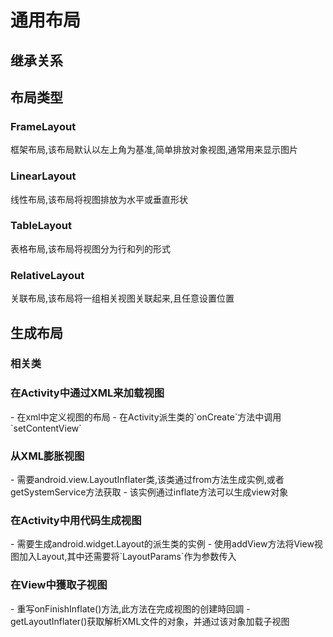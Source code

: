 = 通用布局 =

== 继承关系 ==

{{http:pic/view_her.jpg}}

== 布局类型 ==
=== FrameLayout ===
框架布局,该布局默认以左上角为基准,简单排放对象视图,通常用来显示图片

=== LinearLayout ===
线性布局,该布局将视图排放为水平或垂直形状

=== TableLayout ===
表格布局,该布局将视图分为行和列的形式

=== RelativeLayout ===
关联布局,该布局将一组相关视图关联起来,且任意设置位置

{{http:pic/layoutparams.png}}

== 生成布局 ==

=== 相关类 ===
{{{class="brush:java"
import android.view.LayoutInflater;

import android.widget.FrameLayout;
import android.widget.FrameLayout.LayoutParams;
import android.widget.LinearLayout;
import android.widget.LinearLayout.LayoutParams;
import android.widget.TableLayout;
import android.widget.TableLayout.LayoutParams;
import android.widget.TableRow;
import android.widget.TableRow.LayoutParams;

import android.util.AttributeSet;
}}}

=== 在Activity中通过XML来加载视图 ===
- 在xml中定义视图的布局
- 在Activity派生类的`onCreate`方法中调用`setContentView`
 
{{{class="brush:java"
setContentView(R.layout.layout2);
}}}

=== 从XML膨胀视图 ===
- 需要android.view.LayoutInflater类,该类通过from方法生成实例,或者getSystemService方法获取
- 该实例通过inflate方法可以生成view对象
 
{{{class="brush:java"
LayoutInflater factory = (LayoutInflater)getSystemService(Context.LAYOUT_INFLATER_SERVICE);
LayoutInflater factory = LayoutInflater.from(this);

final View textEntryView = factory.inflate(R.layout.alert_dialog_text_entry, null);
}}}

=== 在Activity中用代码生成视图 ===
- 需要生成android.widget.Layout的派生类的实例
- 使用addView方法将View视图加入Layout,其中还需要将`LayoutParams`作为参数传入

{{{class="brush:java"
protected void onCreate(Bundle savedInstanceState) {
    super.onCreate(savedInstanceState);
     
    // Create a simple layout
    LinearLayout layout = new LinearLayout(this);
    layout.setOrientation(LinearLayout.VERTICAL);
        
    // Create the spinner to allow the user to choose a menu XML
    ArrayAdapter<String> adapter = new ArrayAdapter<String>(this,
            android.R.layout.simple_spinner_item, sMenuExampleNames); 
    adapter.setDropDownViewResource(android.R.layout.simple_spinner_dropdown_item);
    
    mSpinner = new Spinner(this);
    // When programmatically creating views, make sure to set an ID
    // so it will automatically save its instance state
    mSpinner.setId(R.id.spinner);
    mSpinner.setAdapter(adapter);
    
    // Add the spinner
    layout.addView(mSpinner,
            new LinearLayout.LayoutParams(
                    LinearLayout.LayoutParams.FILL_PARENT,
                    LinearLayout.LayoutParams.WRAP_CONTENT));

    // Create help text
    mInstructionsText = new TextView(this);
    mInstructionsText.setText(getResources().getString(
            R.string.menu_from_xml_instructions_press_menu));
     
    // Add the help, make it look decent
    LinearLayout.LayoutParams lp = new LinearLayout.LayoutParams(
            LinearLayout.LayoutParams.FILL_PARENT,
            LinearLayout.LayoutParams.WRAP_CONTENT);
    lp.setMargins(10, 10, 10, 10);
    layout.addView(mInstructionsText, lp);
     
    // Set the layout as our content view
    setContentView(layout);
}
}}}

=== 在View中獲取子视图 ===
- 重写onFinishInflate()方法,此方法在完成视图的创建時回調
- getLayoutInflater()获取解析XML文件的对象，并通过该对象加载子视图

{{{class="brush:java"
protected void onFinishInflate() {
    super.onFinishInflate();
    
    mInflater = ((Activity)this.getContext()).getLayoutInflater();
    mContentLayout = (LinearLayout) this.findViewById(R.id.content_layout); 
    
    // write your code to set view
    setDefaultLayout();
}
}}}
